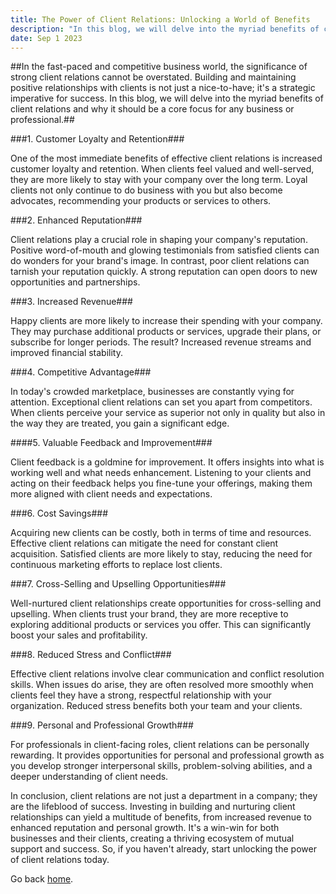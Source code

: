 ```yaml
---
title: The Power of Client Relations: Unlocking a World of Benefits
description: "In this blog, we will delve into the myriad benefits of client relations and why it should be a core focus for any business or professional."
date: Sep 1 2023
---
```



##In the fast-paced and competitive business world, the significance of strong client relations cannot be overstated. Building and maintaining positive relationships with clients is not just a nice-to-have; it's a strategic imperative for success. In this blog, we will delve into the myriad benefits of client relations and why it should be a core focus for any business or professional.##

###1. Customer Loyalty and Retention###

One of the most immediate benefits of effective client relations is increased customer loyalty and retention. When clients feel valued and well-served, they are more likely to stay with your company over the long term. Loyal clients not only continue to do business with you but also become advocates, recommending your products or services to others.

###2. Enhanced Reputation###

Client relations play a crucial role in shaping your company's reputation. Positive word-of-mouth and glowing testimonials from satisfied clients can do wonders for your brand's image. In contrast, poor client relations can tarnish your reputation quickly. A strong reputation can open doors to new opportunities and partnerships.

###3. Increased Revenue###

Happy clients are more likely to increase their spending with your company. They may purchase additional products or services, upgrade their plans, or subscribe for longer periods. The result? Increased revenue streams and improved financial stability.

###4. Competitive Advantage###

In today's crowded marketplace, businesses are constantly vying for attention. Exceptional client relations can set you apart from competitors. When clients perceive your service as superior not only in quality but also in the way they are treated, you gain a significant edge.

####5. Valuable Feedback and Improvement###

Client feedback is a goldmine for improvement. It offers insights into what is working well and what needs enhancement. Listening to your clients and acting on their feedback helps you fine-tune your offerings, making them more aligned with client needs and expectations.

###6. Cost Savings###

Acquiring new clients can be costly, both in terms of time and resources. Effective client relations can mitigate the need for constant client acquisition. Satisfied clients are more likely to stay, reducing the need for continuous marketing efforts to replace lost clients.

###7. Cross-Selling and Upselling Opportunities###

Well-nurtured client relationships create opportunities for cross-selling and upselling. When clients trust your brand, they are more receptive to exploring additional products or services you offer. This can significantly boost your sales and profitability.

###8. Reduced Stress and Conflict###

Effective client relations involve clear communication and conflict resolution skills. When issues do arise, they are often resolved more smoothly when clients feel they have a strong, respectful relationship with your organization. Reduced stress benefits both your team and your clients.

###9. Personal and Professional Growth###

For professionals in client-facing roles, client relations can be personally rewarding. It provides opportunities for personal and professional growth as you develop stronger interpersonal skills, problem-solving abilities, and a deeper understanding of client needs.

In conclusion, client relations are not just a department in a company; they are the lifeblood of success. Investing in building and nurturing client relationships can yield a multitude of benefits, from increased revenue to enhanced reputation and personal growth. It's a win-win for both businesses and their clients, creating a thriving ecosystem of mutual support and success. So, if you haven't already, start unlocking the power of client relations today.

Go back [home](/).
